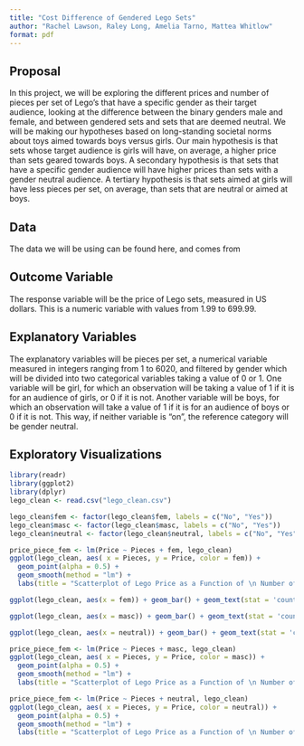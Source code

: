 ```yaml
---
title: "Cost Difference of Gendered Lego Sets"
author: "Rachel Lawson, Raley Long, Amelia Tarno, Mattea Whitlow"
format: pdf
---
```



## Proposal
In this project, we will be exploring the different prices and number of pieces per set of Lego’s that have a specific gender as their target audience, looking at the difference between the binary genders male and female, and between gendered sets and sets that are deemed neutral. We will be making our hypotheses based on long-standing societal norms about toys aimed towards boys versus girls. Our main hypothesis is that sets whose target audience is girls will have, on average, a higher price than sets geared towards boys. A secondary hypothesis is that sets that have a specific gender audience will have higher prices than sets with a gender neutral audience. A tertiary hypothesis is that sets aimed at girls will have less pieces per set, on average, than sets that are neutral or aimed at boys. 

## Data
The data we will be using can be found here, and comes from 

## Outcome Variable
The response variable will be the price of Lego sets, measured in US dollars. This is a numeric variable with values from 1.99 to 699.99. 

## Explanatory Variables
The explanatory variables will be pieces per set, a numerical variable measured in integers ranging from 1 to 6020, and filtered by gender which will be divided into two categorical variables taking a value of 0 or 1. One variable will be girl, for which an observation will be taking a value of 1 if it is for an audience of girls, or 0 if it is not. Another variable will be boys, for which an observation will take a value of 1 if it is for an audience of boys or 0 if it is not. This way, if neither variable is “on”, the reference category will be gender neutral. 

## Exploratory Visualizations
```r
library(readr)
library(ggplot2)
library(dplyr)
lego_clean <- read.csv("lego_clean.csv")

lego_clean$fem <- factor(lego_clean$fem, labels = c("No", "Yes"))
lego_clean$masc <- factor(lego_clean$masc, labels = c("No", "Yes"))
lego_clean$neutral <- factor(lego_clean$neutral, labels = c("No", "Yes"))
```

```r
price_piece_fem <- lm(Price ~ Pieces + fem, lego_clean)
ggplot(lego_clean, aes( x = Pieces, y = Price, color = fem)) + 
  geom_point(alpha = 0.5) +
  geom_smooth(method = "lm") + 
  labs(title = "Scatterplot of Lego Price as a Function of \n Number of Pieces and Gender (Feminine or not)")
```













```r
ggplot(lego_clean, aes(x = fem)) + geom_bar() + geom_text(stat = 'count', aes(label=after_stat(count)), vjust = -0.5) + labs(title = "Counts of Feminine vs. Non-Feminine Marketed Lego Sets", x = "Feminine or Not", y = "Count")
```
```r
ggplot(lego_clean, aes(x = masc)) + geom_bar() + geom_text(stat = 'count', aes(label=after_stat(count)), vjust = -0.5) + labs(title = "Counts of Masculine vs. Non-Masculine Marketed Lego Sets", x = "Masculine or Not", y = "Count")
```

```r
ggplot(lego_clean, aes(x = neutral)) + geom_bar() + geom_text(stat = 'count', aes(label=after_stat(count)), vjust = -0.5) + labs(title = "Counts of Neutral vs. Non-Neutral  Marketed Lego Sets", x = "Neutral or Not", y = "Count")
```
```r
price_piece_fem <- lm(Price ~ Pieces + masc, lego_clean)
ggplot(lego_clean, aes( x = Pieces, y = Price, color = masc)) + 
  geom_point(alpha = 0.5) +
  geom_smooth(method = "lm") + 
  labs(title = "Scatterplot of Lego Price as a Function of \n Number of Pieces and Gender (Masculine or not)")
```
```r
price_piece_fem <- lm(Price ~ Pieces + neutral, lego_clean)
ggplot(lego_clean, aes( x = Pieces, y = Price, color = neutral)) + 
  geom_point(alpha = 0.5) +
  geom_smooth(method = "lm") + 
  labs(title = "Scatterplot of Lego Price as a Function of \n Number of Pieces and Gender (Neutral or not)")
```

